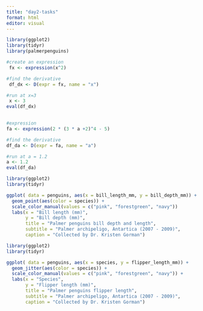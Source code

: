 ```yaml
---
title: "day2-tasks"
format: html
editor: visual
---
```


```r
library(ggplot2)
library(tidyr)
library(palmerpenguins)
```

```r
#create an expression
 fx <- expression(x^2)

#find the derivative
 df_dx <- D(expr = fx, name = "x")

#run at x=3
 x <- 3
eval(df_dx)
 
```

```r
#expression
fa <- expression(2 * (3 * a +2)^4 - 5)

#find the derivative
df_da <- D(expr = fa, name = "a")

#run at a = 1.2
a <- 1.2
eval(df_da)
```

```r
library(ggplot2)
library(tidyr)

ggplot( data = penguins, aes(x = bill_length_mm, y = bill_depth_mm)) +
  geom_point(aes(color = species)) +
  scale_color_manual(values = c("pink", "forestgreen", "navy"))
  labs(x = "Bill length (mm)",
       y = "Bill depth (mm)",
       title = "Palmer penguins bill depth and length",
       subtitle = "Palmer archipeligo, Antartica (2007 - 2009)",
       caption = "Collected by Dr. Kristen Gorman")
```

```r
library(ggplot2)
library(tidyr)

ggplot( data = penguins, aes(x = species, y = flipper_length_mm)) +
  geom_jitter(aes(color = species)) +
  scale_color_manual(values = c("pink", "forestgreen", "navy")) +
  labs(x = "Species",
       y = "Flipper length (mm)",
       title = "Palmer penguins flipper length",
       subtitle = "Palmer archipeligo, Antartica (2007 - 2009)",
       caption = "Collected by Dr. Kristen Gorman")
```

